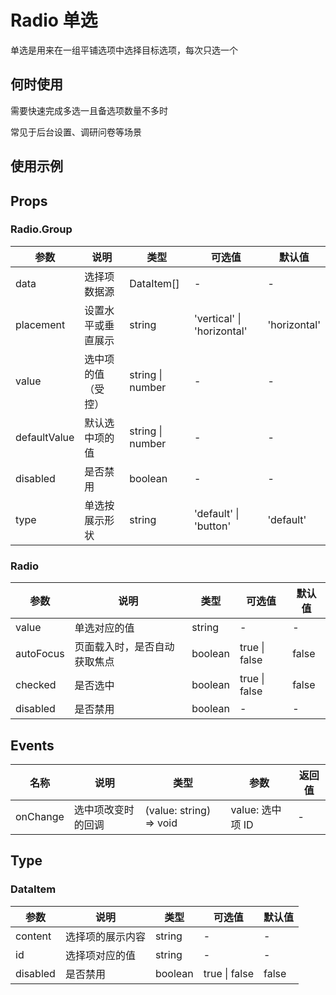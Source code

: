 # Radio 单选

单选是用来在一组平铺选项中选择目标选项，每次只选一个

## 何时使用

需要快速完成多选一且备选项数量不多时

常见于后台设置、调研问卷等场景

## 使用示例

<!-- Inject Stories -->

## Props

<!-- Inject Props -->

### Radio.Group

| 参数         | 说明               | 类型             | 可选值                     | 默认值       |
| ------------ | ------------------ | ---------------- | -------------------------- | ------------ |
| data         | 选择项数据源       | DataItem[]       | -                          | -            |
| placement    | 设置水平或垂直展示 | string           | 'vertical' \| 'horizontal' | 'horizontal' |
| value        | 选中项的值（受控） | string \| number | -                          | -            |
| defaultValue | 默认选中项的值     | string \| number | -                          | -            |
| disabled     | 是否禁用           | boolean          | -                          | -            |
| type         | 单选按展示形状     | string           | 'default' \| 'button'      | 'default'    |

### Radio

| 参数      | 说明                         | 类型    | 可选值        | 默认值 |
| --------- | ---------------------------- | ------- | ------------- | ------ |
| value     | 单选对应的值                 | string  | -             | -      |
| autoFocus | 页面载入时，是否自动获取焦点 | boolean | true \| false | false  |
| checked   | 是否选中                     | boolean | true \| false | false  |
| disabled  | 是否禁用                     | boolean | -             | -      |

## Events

| 名称     | 说明               | 类型                    | 参数             | 返回值 |
| -------- | ------------------ | ----------------------- | ---------------- | ------ |
| onChange | 选中项改变时的回调 | (value: string) => void | value: 选中项 ID | -      |

## Type

### DataItem

| 参数     | 说明             | 类型    | 可选值        | 默认值 |
| -------- | ---------------- | ------- | ------------- | ------ |
| content  | 选择项的展示内容 | string  | -             | -      |
| id       | 选择项对应的值   | string  | -             | -      |
| disabled | 是否禁用         | boolean | true \| false | false  |
